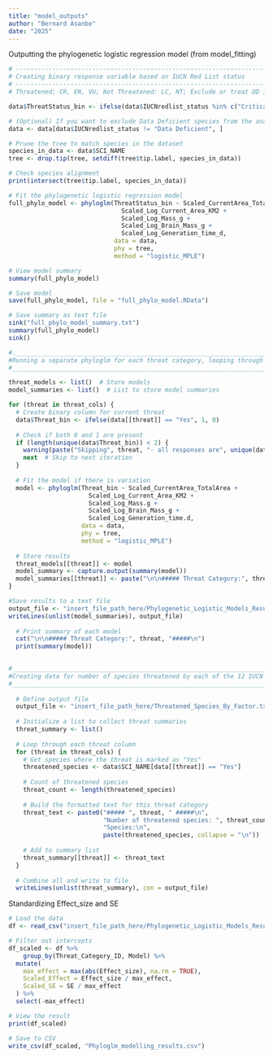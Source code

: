 ---
title: "model_outputs"
author: "Bernard Asanbe"
date: "2025"
---

Outputting the phylogenetic logistic regression model (from model_fitting)
```{r}
# ------------------------------------------------------------------------------
# Creating binary response variable based on IUCN Red List status
# ------------------------------------------------------------------------------
# Threatened: CR, EN, VU; Not Threatened: LC, NT; Exclude or treat DD if needed

data$ThreatStatus_bin <- ifelse(data$IUCNredlist_status %in% c("Critically Endangered", "Endangered", "Vulnerable"), 1, 0)

# (Optional) If you want to exclude Data Deficient species from the analysis:
data <- data[data$IUCNredlist_status != "Data Deficient", ]

# Prune the tree to match species in the dataset
species_in_data <- data$SCI_NAME
tree <- drop.tip(tree, setdiff(tree$tip.label, species_in_data))

# Check species alignment
print(intersect(tree$tip.label, species_in_data))

# Fit the phylogenetic logistic regression model
full_phylo_model <- phyloglm(ThreatStatus_bin ~ Scaled_CurrentArea_TotalArea + 
                               Scaled_Log_Current_Area_KM2 + 
                               Scaled_Log_Mass_g + 
                               Scaled_Log_Brain_Mass_g + 
                               Scaled_Log_Generation_time_d, 
                             data = data, 
                             phy = tree, 
                             method = "logistic_MPLE")

# View model summary
summary(full_phylo_model)

# Save model
save(full_phylo_model, file = "full_phylo_model.RData")

# Save summary as text file
sink("full_phylo_model_summary.txt")
summary(full_phylo_model)
sink()

#.__________________________________________________________________________________
#Running a separate phyloglm for each threat category, looping through each threat.
#___________________________________________________________________________________

threat_models <- list()  # Store models
model_summaries <- list()  # List to store model summaries

for (threat in threat_cols) {
  # Create binary column for current threat
  data$Threat_bin <- ifelse(data[[threat]] == "Yes", 1, 0)
  
  # Check if both 0 and 1 are present
  if (length(unique(data$Threat_bin)) < 2) {
    warning(paste("Skipping", threat, "- all responses are", unique(data$Threat_bin)))
    next  # Skip to next iteration
  }
  
  # Fit the model if there is variation
  model <- phyloglm(Threat_bin ~ Scaled_CurrentArea_TotalArea + 
                      Scaled_Log_Current_Area_KM2 + 
                      Scaled_Log_Mass.g + 
                      Scaled_Log_Brain_Mass_g + 
                      Scaled_Log_Generation_time.d, 
                    data = data, 
                    phy = tree, 
                    method = "logistic_MPLE")
  
  # Store results
  threat_models[[threat]] <- model
  model_summary <- capture.output(summary(model))
  model_summaries[[threat]] <- paste("\n\n##### Threat Category:", threat, "#####\n", paste(model_summary, collapse = "\n"))
}

#Save results to a text file
output_file <- "insert_file_path_here/Phylogenetic_Logistic_Models_Results.csv"
writeLines(unlist(model_summaries), output_file)
  
  # Print summary of each model
  cat("\n\n##### Threat Category:", threat, "#####\n")
  print(summary(model))

  
#________________________________________________________________________________________
#Creating data for number of species threatened by each of the 12 IUCN threat categories
#________________________________________________________________________________________
  
  # Define output file
  output_file <- "insert_file_path_here/Threatened_Species_By_Factor.txt"
  
  # Initialize a list to collect threat summaries
  threat_summary <- list()
  
  # Loop through each threat column
  for (threat in threat_cols) {
    # Get species where the threat is marked as "Yes"
    threatened_species <- data$SCI_NAME[data[[threat]] == "Yes"]
    
    # Count of threatened species
    threat_count <- length(threatened_species)
    
    # Build the formatted text for this threat category
    threat_text <- paste0("##### ", threat, " #####\n",
                          "Number of threatened species: ", threat_count, "\n",
                          "Species:\n",
                          paste(threatened_species, collapse = "\n"))
    
    # Add to summary list
    threat_summary[[threat]] <- threat_text
  }
  
  # Combine all and write to file
  writeLines(unlist(threat_summary), con = output_file)

```

Standardizing Effect_size and SE
```{r}

# Load the data
df <- read_csv("insert_file_path_here/Phylogenetic_Logistic_Models_Results.csv")

# Filter out intercepts
df_scaled <- df %>%
    group_by(Threat_Category_ID, Model) %>%
  mutate(
    max_effect = max(abs(Effect_size), na.rm = TRUE),
    Scaled_Effect = Effect_size / max_effect,
    Scaled_SE = SE / max_effect
  ) %>%
  select(-max_effect)

# View the result
print(df_scaled)

# Save to CSV
write_csv(df_scaled, "Phyloglm_modelling_results.csv")

```
